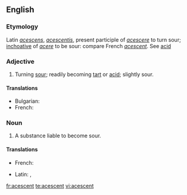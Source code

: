 ==English==

===Etymology===
Latin ''[[acescens]]'', ''[[acescentis]]'', present participle of ''[[acescere]]'' to turn sour; [[inchoative]] of ''[[acere]]'' to be sour: compare French ''[[acescent]]''. See [[acid]]


===Adjective===
{{en-adj}}

# Turning [[sour]]; readily becoming [[tart]] or [[acid]]; slightly sour.

====Translations====
{{trans-top|turning sour}}
* Bulgarian: {{t|bg|вкиснат}}
*French: {{t-|fr|ascescent}}
{{trans-mid}}
{{trans-bottom}}

===Noun===
{{en-noun}}

# A substance liable to become sour.

====Translations====
{{trans-top|a substance liable to become sour}}
*French: {{t+|fr|acescent}}
{{trans-mid}}
*Latin: {{t-|la|acescens}}, {{t-|la|acescentis}}
{{trans-bottom}}

[[fr:acescent]]
[[te:acescent]]
[[vi:acescent]]